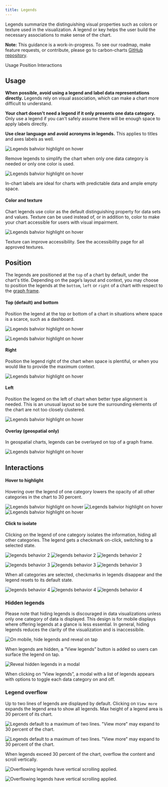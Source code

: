 ```yaml
---
title: Legends
---
```


<PageDescription>

Legends summarize the distinguishing visual properties such as colors or texture used in the visualization. A legend or key helps the user build the necessary associations to make sense of the chart.

</PageDescription>

<InlineNotification>

**Note:** This guidance is a work-in-progress. To see our roadmap, make feature requests, or contribute, please go to carbon-charts [GitHub repository](https://github.com/carbon-design-system/carbon-charts).

</InlineNotification>

<AnchorLinks>

<AnchorLink>Usage</AnchorLink>
<AnchorLink>Position</AnchorLink>
<AnchorLink>Interactions</AnchorLink>

</AnchorLinks>

## Usage

**When possible, avoid using a legend and label data representations directly.** Legends rely on visual association, which can make a chart more difficult to understand.

**Your chart doesn't need a legend if it only presents one data category.** Only use a legend if you can't safely assume there will be enough space to apply labels directly.

**Use clear language and avoid acronyms in legends.** This applies to titles and axes labels as well.

<Row>
<Column  colLg={6} colMd={4} colSm={4}>

![Legends bahvior highlight on hover](images/legends-usage-1.png)

<Caption>
  Remove legends to simplify the chart when only one data category is needed or
  only one color is used.
</Caption>

</Column>

<Column  colLg={6} colMd={4} colSm={4}>

![Legends bahvior highlight on hover](images/legends-usage-2.png)

<Caption>
  In-chart labels are ideal for charts with predictable data and ample empty
  space.
</Caption>

</Column>
</Row>

#### Color and texture

Chart legends use color as the default distinguishing property for data sets and values. Texture can be used instead of, or in addition to, color to make your chart accessible for users with visual impairment.

<Row>
<Column  colLg={6} colMd={4} colSm={4}>

![Legends bahvior highlight on hover](images/legends-usage-3.png)

<Caption>
  Texture can improve accessibility. See the accessibility page for all approved
  textures.
</Caption>

</Column>
</Row>

## Position

The legends are positioned at the `top` of a chart by default, under the chart's title. Depending on the page’s layout and context, you may choose to position the legends at the `bottom`, `left` or `right` of a chart with respect to the [graph frame](./chart-anatomy).

#### Top (default) and bottom

Position the legend at the top or bottom of a chart in situations where space is a scarce, such as a dashboard.

<Row>
<Column  colLg={6} colMd={4} colSm={4}>

![Legends bahvior highlight on hover](images/legends-pos-1.png)

</Column>
<Column  colLg={6} colMd={4} colSm={4}>

![Legends bahvior highlight on hover](images/legends-pos-2.png)

</Column>
</Row>

#### Right

Position the legend right of the chart when space is plentiful, or when you would like to provide the maximum context.

<Row>
<Column  colLg={8} colMd={6} colSm={4}>

![Legends bahvior highlight on hover](images/legends-pos-3.png)

</Column>
</Row>

#### Left

Position the legend on the left of chart when better type alignment is needed. This is an unusual layout so be sure the surrounding elements of the chart are not too closely clustered.

<Row>
<Column  colLg={8} colMd={6} colSm={4}>

![Legends bahvior highlight on hover](images/legends-pos-4.png)

</Column>
</Row>

#### Overlay (geospatial only)

In geospatial charts, legends can be overlayed on top of a graph frame.

<Row>
<Column  colLg={12} colMd={6} colSm={4}>

![Legends bahvior highlight on hover](images/legends-pos-5.png)

</Column>
</Row>

## Interactions

#### Hover to highlight

Hovering over the legend of one category lowers the opacity of all other categories in the chart to 30 percent.

<Row>
<Column  colLg={8} colMd={6} colSm={4}>

<ArtDirection>

![Legends bahvior highlight on hover](images/legends-behavior-1-sm.png)
![Legends bahvior highlight on hover](images/legends-behavior-1.png)
![Legends bahvior highlight on hover](images/legends-behavior-1.png)

</ArtDirection>

</Column>
</Row>

#### Click to isolate

Clicking on the legend of one category isolates the information, hiding all other categories. The legend gets a checkmark on-click, switching to a selected state.

<Row>
<Column  colLg={8} colMd={6} colSm={4}>
<ArtDirection>

![legends behavior 2](images/legends-behavior-2-sm.png)
![legends behavior 2](images/legends-behavior-2.png)
![legends behavior 2](images/legends-behavior-2.png)

</ArtDirection>
</Column>
</Row>

<Row>
<Column  colLg={8} colMd={6} colSm={4}>
<ArtDirection>

![legends behavior 3](images/legends-behavior-3-sm.png)
![legends behavior 3](images/legends-behavior-3.png)
![legends behavior 3](images/legends-behavior-3.png)

</ArtDirection>
</Column>
</Row>

When all categories are selected, checkmarks in legends disappear and the legend resets to its default state.

<Row>
<Column  colLg={8} colMd={6} colSm={4}>
<ArtDirection>

![legends behavior 4](images/legends-behavior-4-sm.png)
![legends behavior 4](images/legends-behavior-4.png)
![legends behavior 4](images/legends-behavior-4.png)

</ArtDirection>
</Column>
</Row>

### Hidden legends

Please note that hiding legends is discouraged in data visualizations unless only one category of data is displayed. This design is for mobile displays where offering legends at a glance is less essential. In general, hiding legends reduces the clarity of the visualization and is inaccessibile.

<Row>
<Column  colLg={4} colMd={4} colSm={4}>

![On mobile, hide legends and reveal on tap](images/legends-hidden-1.png)

<Caption>
  When legends are hidden, a “View legends” button is added so users can surface
  the legend on tap.
</Caption>

</Column>
<Column  colLg={4} colMd={4} colSm={4}>

![Reveal hidden legends in a modal](images/legends-hidden-2.png)

<Caption>
  When clicking on “View legends”, a modal with a list of legends appears with
  options to toggle each data category on and off.
</Caption>

</Column>
</Row>

### Legend overflow

Up to two lines of legends are displayed by default. Clicking on `View more` expands the legend area to show all legends. Max height of a legend area is 30 percent of its chart.

<Row>
<Column  colLg={6} colMd={4} colSm={4}>

![Legends default to a maximum of two lines. "View more" may expand to 30 percent of the chart.](images/legends-overflow-1a.png)

</Column>
<Column  colLg={6} colMd={4} colSm={4}>

![Legends default to a maximum of two lines. "View more" may expand to 30 percent of the chart.](images/legends-overflow-1b.png)

</Column>
</Row>

When legends exceed 30 percent of the chart, overflow the content and scroll vertically.

<Row>
<Column  colLg={6} colMd={4} colSm={4}>

![Overflowing legends have vertical scrolling applied.](images/legends-overflow-2a.png)

</Column>
<Column  colLg={6} colMd={4} colSm={4}>

![Overflowing legends have vertical scrolling applied.](images/legends-overflow-2b.png)

</Column>
</Row>
